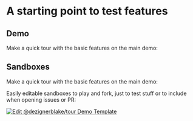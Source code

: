 # A starting point to test features

## Demo

Make a quick tour with the basic features on the main demo:


<Cards num={3}>
  <Cards.Card arrow title="Demo" href="https://www.reactour.dev" />
</Cards>

## Sandboxes

Make a quick tour with the basic features on the main demo:

Easily editable sandboxes to play and fork, just to test stuff or to include when opening issues or PR:

[![Edit @dezignerblake/tour Demo Template](https://codesandbox.io/static/img/play-codesandbox.svg)](https://codesandbox.io/s/reactour-tour-demo-template-fglzv?fontsize=14&hidenavigation=1&theme=dark)

<Cards num={3}>
  <Cards.Card
    title="Using React Router"
    href="https://codesandbox.io/s/reactour-tour-demo-using-react-router-dom-kujql"
    target="_blank"
  />
  <Cards.Card
    title="Using React Router 2"
    href="https://codesandbox.io/s/tour-demo-using-react-router-dom-with-automatic-route-switching-fhdnxb?file=/src/App.js"
    target="_blank"
  />
  <Cards.Card
    title="Using React Modal"
    href="https://codesandbox.io/s/reactour-tour-demo-using-react-modal-8v0eo"
    target="_blank"
  />
  <Cards.Card
    title="Using Semantic UI Modal"
    href="https://codesandbox.io/s/reactour-tour-demo-using-semantic-ui-modal-xmqee"
    target="_blank"
  />
  <Cards.Card
    title="Using React Bootstrap Modal"
    href="https://codesandbox.io/s/reactour-tour-demo-using-react-bootstrap-modal-qjws4"
    target="_blank"
  />
  <Cards.Card
    title="Tour with data fetching"
    href="https://codesandbox.io/s/tour-with-data-fetching-dv2q0?file=/src/index.js"
    target="_blank"
  />
</Cards>
